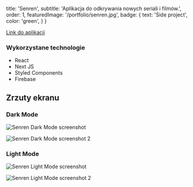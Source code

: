 
  title: 'Senren',
  subtitle: 'Aplikacja do odkrywania nowych seriali i filmów.',
  order: 1,
  featuredImage: '/portfolio/senren.jpg',
  badge: {
    text: 'Side project',
    color: 'green',
  }
}

[Link do aplikacji](https://senren.vercel.app/)

### Wykorzystane technologie
* React
* Next JS
* Styled Components
* Firebase

## Zrzuty ekranu

### Dark Mode

![Senren Dark Mode screenshot](https://i.imgur.com/w7WC4WQ.png)

![Senren Dark Mode screenshot 2](https://i.imgur.com/Bzyf2wp.png)

### Light Mode

![Senren Light Mode screenshot](https://i.imgur.com/wW6Do1k.png)

![Senren Light Mode screenshot 2](https://i.imgur.com/ah5xaJl.png)

